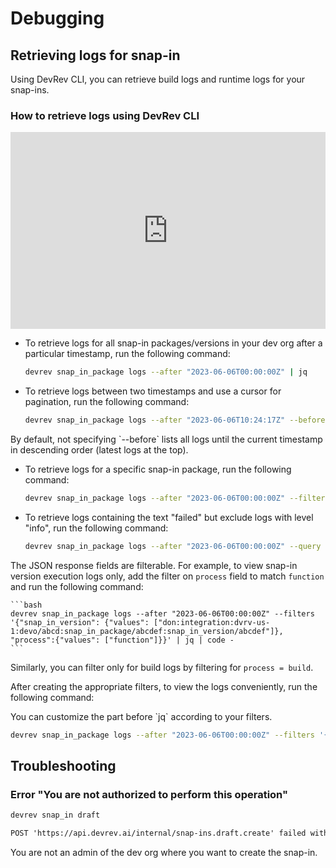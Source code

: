 # Debugging

## Retrieving logs for snap-in

Using DevRev CLI, you can retrieve build logs and runtime logs for your snap-ins.

### How to retrieve logs using DevRev CLI

<iframe width="100%" height="315" src="https://www.youtube.com/embed/5W70bbHxEJU?si=o2LQwy1GNC1U0n97" frameBorder="0" allow="accelerometer; autoplay; clipboard-write; encrypted-media; gyroscope; picture-in-picture" allowfullscreen></iframe>

- To retrieve logs for all snap-in packages/versions in your dev org after a particular timestamp, run the following command:

    ```bash
    devrev snap_in_package logs --after "2023-06-06T00:00:00Z" | jq
    ```

- To retrieve logs between two timestamps and use a cursor for pagination, run the following command:

    ```bash
    devrev snap_in_package logs --after "2023-06-06T10:24:17Z" --before "2023-06-07T00:00:00Z" --cursor cursor_from_previous_page | jq | code -
    ```

<Callout intent="info">
By default, not specifying `--before` lists all logs until the current timestamp in descending order (latest logs at the top).
</Callout>

- To retrieve logs for a specific snap-in package, run the following command:

    ```bash
    devrev snap_in_package logs --after "2023-06-06T00:00:00Z" --filters '{"snap_in_package": {"values": ["don:integration:dvrv-us-1:devo/abcd:snap_in_package/abcdef"]}}' | jq | code -
    ```

- To retrieve logs containing the text "failed" but exclude logs with level "info", run the following command:

    ```bash
    devrev snap_in_package logs --after "2023-06-06T00:00:00Z" --query "failed" --filters '{"level": {"values": ["info"], "exclude": true}}' | jq | code -
    ```

The JSON response fields are filterable. For example, to view snap-in version execution logs only, add the filter on `process` field to match `function` and run the following command:

    ```bash
    devrev snap_in_package logs --after "2023-06-06T00:00:00Z" --filters '{"snap_in_version": {"values": ["don:integration:dvrv-us-1:devo/abcd:snap_in_package/abcdef:snap_in_version/abcdef"]}, "process":{"values": ["function"]}}' | jq | code -
    ```

Similarly, you can filter only for build logs by filtering for `process = build`.

After creating the appropriate filters, to view the logs conveniently, run the following command:

<Callout intent="info">
You can customize the part before `jq` according to your filters.
</Callout>

```bash
devrev snap_in_package logs --after "2023-06-06T00:00:00Z" --filters '{}' | jq -r '["total", .log_summary.total.value, "next_cursor", .next_cursor], (.logs[] | [.level,.timestamp,.msg]) | @tsv' | code -
```

## Troubleshooting

### Error "You are not authorized to perform this operation"

```bash
devrev snap_in draft
```

```txt
POST 'https://api.devrev.ai/internal/snap-ins.draft.create' failed with 403 Forbidden, {"debug_message":"Unauthorized You are not authorized to perform this operation. Ref: bc7b7f58-148c-479c-b0a6-b4cbe43dd8a6","message":"Forbidden","type":"forbidden"}
```

You are not an admin of the dev org where you want to create the snap-in.
